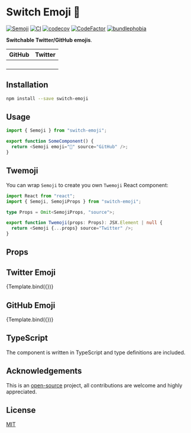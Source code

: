 
<Meta title="switch-emoji" component={Semoji} />


# Switch Emoji 💃

[![Semoji](https://badgen.net/npm/v/switch-emoji)](https://www.npmjs.com/package/switch-emoji)
[![CI](https://github.com/MauricioRobayo/switch-emoji/actions/workflows/main.yml/badge.svg)](https://github.com/MauricioRobayo/switch-emoji/actions/workflows/main.yml)
[![codecov](https://codecov.io/gh/MauricioRobayo/switch-emoji/branch/main/graph/badge.svg?token=gkrRmHZHGB)](https://codecov.io/gh/MauricioRobayo/switch-emoji)
[![CodeFactor](https://www.codefactor.io/repository/github/mauriciorobayo/switch-emoji/badge)](https://www.codefactor.io/repository/github/mauriciorobayo/switch-emoji)
[![bundlephobia](https://badgen.net/bundlephobia/minzip/switch-emoji)](https://bundlephobia.com/package/switch-emoji)

**Switchable Twitter/GitHub emojis**.

| GitHub                                | Twitter                                |
| ------------------------------------- | -------------------------------------- |
| <Semoji emoji="💃" source="GitHub" /> | <Semoji emoji="💃" source="Twitter" /> |
| <Semoji emoji="🎆" source="GitHub" /> | <Semoji emoji="🎆" source="Twitter" /> |
| <Semoji emoji="🎉" source="GitHub" /> | <Semoji emoji="🎉" source="Twitter" /> |
| <Semoji emoji="🔫" source="GitHub" /> | <Semoji emoji="🔫" source="Twitter" /> |

## Installation

```sh
npm install --save switch-emoji
```

## Usage

```js
import { Semoji } from "switch-emoji";

export function SomeComponent() {
  return <Semoji emoji="👋" source="GitHub" />;
}
```

## Twemoji

You can wrap `Semoji` to create you own `Twemoji` React component:

```ts
import React from "react";
import { Semoji, SemojiProps } from "switch-emoji";

type Props = Omit<SemojiProps, "source">;

export function Twemoji(props: Props): JSX.Element | null {
  return <Semoji {...props} source="Twitter" />;
}
```

## Props

<ArgsTable />

## Twitter Emoji

<Canvas>
  <Story
    name="Twitter Thumbs Up"
    args={{
      emoji: "👍",
      source: "Twitter",
    }}
  >
    {Template.bind({})}
  </Story>
</Canvas>

## GitHub Emoji

<Canvas>
  <Story
    name="GitHub Thumbs Up"
    args={{
      emoji: "👍",
      source: "GitHub",
    }}
  >
    {Template.bind({})}
  </Story>
</Canvas>

## TypeScript

The component is written in TypeScript and type definitions are included.

## Acknowledgements

This is an [open-source](https://github.com/MauricioRobayo/switch-emoji) project, all contributions are welcome and highly appreciated.

## License

[MIT](https://github.com/MauricioRobayo/switch-emoji/blob/main/LICENSE)

